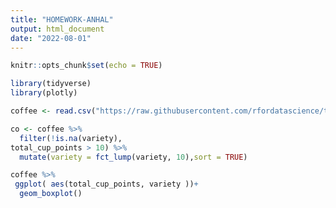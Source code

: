 ```yaml
---
title: "HOMEWORK-ANHAL"
output: html_document
date: "2022-08-01"
---
```


```r
knitr::opts_chunk$set(echo = TRUE)
```


```r
library(tidyverse)
library(plotly)
```

```r
coffee <- read.csv("https://raw.githubusercontent.com/rfordatascience/tidytuesday/master/data/2020/2020-07-07/coffee_ratings.csv")
```


```r


co <- coffee %>%
  filter(!is.na(variety),
total_cup_points > 10) %>%
  mutate(variety = fct_lump(variety, 10),sort = TRUE) 

coffee %>%
 ggplot( aes(total_cup_points, variety ))+
  geom_boxplot()


```